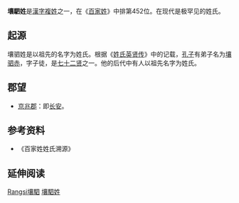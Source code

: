 {{姓氏
|姓氏=壤駟
|繁體=壤駟
|簡體=壤驷
|拼音=Rǎngsì
|注音={{Pinyin2zhuyin|Rǎng}}{{Pinyin2zhuyin|sì}}
|中国大陆=Rangsi
|台湾=
|香港=
|澳门=
|新加坡=
|马来西亚=
|越南=Nhưỡng Tứ
|韩国=
|反切=
|同音字=
|堂号=
|郡望=[[京兆郡|京兆郡]]
}}

'''壤駟姓'''是[[漢字姓氏|漢字]][[複姓|複姓]]之一，在《[[百家姓|百家姓]]》中排第452位。在现代是极罕见的姓氏。

== 起源 ==
壤驷姓是以祖先的名字为姓氏。根据《[[姓氏英贤传|姓氏英贤传]]》中的记载，[[孔子|孔子]]有弟子名为[[壤驷赤|壤驷赤]]，字子徒，是[[七十二贤|七十二贤]]之一。他的后代中有人以祖先名字为姓氏。

== 郡望 ==
*[[京兆郡|京兆郡]]：即[[长安|长安]]。

== 参考资料 ==
{{Reflist|2}}
*《百家姓姓氏溯源》

== 延伸阅读 ==
{{Wikisource further reading}}<references group="注释"/>

[[Category:複姓|Rangsi壤駟]]
[[Category:壤駟姓|]]